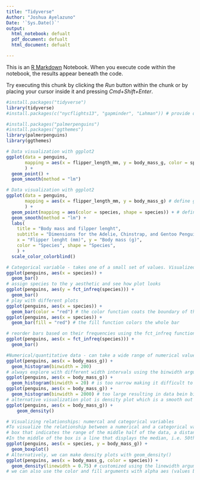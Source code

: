 ```yaml
---
title: "Tidyverse"
Author: "Joshua Ayelazuno"
Date: '`Sys.Date()`'
output: 
  html_notebook: defualt 
  pdf_document: defualt
  html_document: defualt 

---
```


This is an [R Markdown](http://rmarkdown.rstudio.com) Notebook. When you execute code within the notebook, the results appear beneath the code. 

Try executing this chunk by clicking the *Run* button within the chunk or by placing your cursor inside it and pressing *Cmd+Shift+Enter*. 

```r
#install.packages("tidyverse")
library(tidyverse)
#install.packages(c("nycflights13", "gapminder", "Lahman")) # provide data on airline flights, world development, and baseball 

#install.packages("palmerpenguins")
#install.packages("ggthemes")
library(palmerpenguins)
library(ggthemes)
```


```r
# Data visualization with ggplot2 
ggplot(data = penguins,
       mapping = aes(x = flipper_length_mm, y = body_mass_g, color = species)
       ) +
  geom_point() +
  geom_smooth(method = "lm")
```


```r
# Data visualization with ggplot2 
ggplot(data = penguins,
       mapping = aes(x = flipper_length_mm, y = body_mass_g) # define globally 
       ) +
  geom_point(mapping = aes(color = species, shape = species)) + # define locally 
  geom_smooth(method = "lm") +
  labs(
    title = "Body mass and filpper lenght",
    subtitle = "Dimensions for the Adelie, Chinstrap, and Gentoo Penguins",
    x = "Flipper lenght (mm)", y = "Body mass (g)",
    color = "Species", shape = "Species",
    ) + 
  scale_color_colorblind()
```


```r
# Categorical variable - takes one of a small set of values. Visualized with a bar graph
ggplot(penguins, aes(x = species)) +
  geom_bar()
# assign species to the y aesthetic and see how plot looks 
ggplot(penguins, aes(y = fct_infreq(species))) +
  geom_bar()
# play with different plots 
ggplot(penguins, aes(x = species)) +
  geom_bar(color = "red") # the color function coats the boundary of the bars 
ggplot(penguins, aes(x = species)) +
  geom_bar(fill = "red") # the fill function colors the whole bar 
```


```r
# reorder bars based on their frequencies using the fct_infreq function
ggplot(penguins, aes(x = fct_infreq(species))) +
  geom_bar()
```


```r
#Numerical/quantitative data - can take a wide range of numerical values. can be continuous or discrete. Visualized using the histogram 
ggplot(penguins, aes(x = body_mass_g)) +
  geom_histogram(binwidth = 200)
# always explore with different width intervals using the binwidth argument which is measured in the units of x variables 
ggplot(penguins, aes(x = body_mass_g)) + 
  geom_histogram(binwidth = 20) # is too narrow making it difficult to visualize the shape of the distributtion 
ggplot(penguins, aes(x = body_mass_g)) + 
  geom_histogram(binwidth = 2000) # too large resulting in data bein binned into 3 bars
# alternative visualization plot is density plot which is a smooth out version of histogram. Normally used for a continuous data that comes from an underlying normal smooth distribution 
ggplot(penguins, aes(x = body_mass_g)) + 
    geom_density()

```


```r
# Visualizing relationships: numercal and categorical variables 
#To visualize the relationship between a numerical and a categorical variable we can use side-by-side box plots
# box that indicates the range of the middle half of the data, a distance known as the interquartile range (IQR), stretching from the 25th percentile of the distribution to the 75th percentile. 
#In the middle of the box is a line that displays the median, i.e. 50th percentile, of the distribution. These three lines give you a sense of the spread of the distribution and whether or not the distribution is symmetric about the median or skewed to one side.
ggplot(penguins, aes(x = species, y = body_mass_g)) +
  geom_boxplot()
# Alternatively, we can make density plots with geom_density()
ggplot(penguins, aes(x = body_mass_g, color = species)) +
  geom_density(linewidth = 0.75) # customized using the linewidth argument to make them stand out
# we can also use the color and fill arguments with alpha aes (values btwn 0 - 1, )

```



